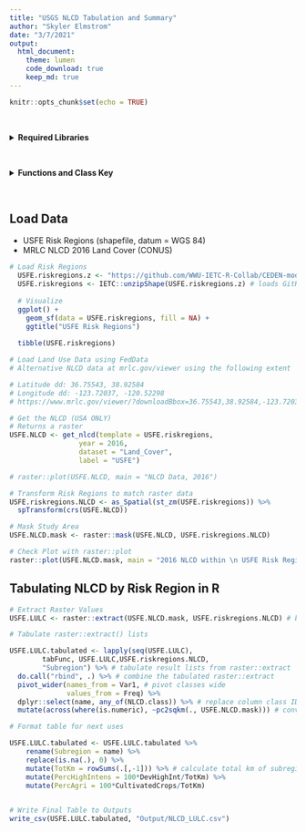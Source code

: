 ```yaml
---
title: "USGS NLCD Tabulation and Summary"
author: "Skyler Elmstrom"
date: "3/7/2021"
output:
  html_document:
    theme: lumen
    code_download: true
    keep_md: true
---
```


```r
knitr::opts_chunk$set(echo = TRUE)
```

<br>

<details>
  <summary><b>Required Libraries</b></summary>
```r
#devtools::install_github("WWU-IETC-R-Collab/IETC")
library(IETC)

#devtools::install_github("ropensci/FedData") # Use Fed Data Version 3.0.0 or higher. CRAN has 2.5.7
library(FedData)

library(rgdal) # R geoprocessing tools
library(raster) # Raster data manipulation
library(sf) # vector data manipulation
library(tidyverse)
```
</details>
<br>

<details>
  <summary><b>Functions and Class Key</b></summary>
```r
# Function to Tabulate raster::extract() Output by Polygon
# http://zevross.com/blog/2015/03/30/map-and-analyze-raster-data-in-r/
tabFunc <- function(indx, extracted, region, regname) {
  dat<-as.data.frame(table(extracted[[indx]]))
  dat$name<-region[[regname]][[indx]]
  return(dat)
}

# Function for converting pixel count to square kilometers
pc2sqkm <- function(x, in_raster) {
  apc <- prod(raster::res(in_raster))
  x * apc / 1e+6
}

# Create NLCD Class Key
# Based on: https://www.mrlc.gov/data/legends/national-land-cover-database-2016-nlcd2016-legend
NLCD.class <- c('OpenWater' = '11',
                'PerennialIceSnow' = '12',
                'DevOpenSpace' = '21',
                'DevLowInt' = '22',
                'DevMedInt' = '23',
                'DevHighInt' = '24',
                'BarrenLand' = '31',
                'DeciduousForest' = '41',
                'EvergreenForest' = '42',
                'DwarfShrub' = '51',
                'ShrubScrub' = '52',
                'GrassHerb' = '71',
                'SedgeHerb' = '72',
                'Lichens' = '73',
                'Moss' = '74',
                'PastureHay' = '81',
                'CultivatedCrops' = '82',
                'WoodyWetlands' = '90',
                'EmergentHerbWetlands' = '95'
                )

```

</details>

<br>

## Load Data

- USFE Risk Regions (shapefile, datum = WGS 84)
- MRLC NLCD 2016 Land Cover (CONUS)


```r
# Load Risk Regions
  USFE.riskregions.z <- "https://github.com/WWU-IETC-R-Collab/CEDEN-mod/raw/main/Data/USFE_RiskRegions_9292020.zip"
  USFE.riskregions <- IETC::unzipShape(USFE.riskregions.z) # loads GitHub zipped shapefile as an sf object
  
  # Visualize
  ggplot() +
    geom_sf(data = USFE.riskregions, fill = NA) +
    ggtitle("USFE Risk Regions")
  
  tibble(USFE.riskregions)

# Load Land Use Data using FedData
# Alternative NLCD data at mrlc.gov/viewer using the following extent

# Latitude dd: 36.75543, 38.92584
# Longitude dd: -123.72037, -120.52298
# https://www.mrlc.gov/viewer/?downloadBbox=36.75543,38.92584,-123.72037,-120.52298

# Get the NLCD (USA ONLY)
# Returns a raster
USFE.NLCD <- get_nlcd(template = USFE.riskregions,
                 year = 2016,
                 dataset = "Land_Cover",
                 label = "USFE")

# raster::plot(USFE.NLCD, main = "NLCD Data, 2016")

# Transform Risk Regions to match raster data
USFE.riskregions.NLCD <- as_Spatial(st_zm(USFE.riskregions)) %>%
  spTransform(crs(USFE.NLCD))

# Mask Study Area
USFE.NLCD.mask <- raster::mask(USFE.NLCD, USFE.riskregions.NLCD)

# Check Plot with raster::plot
raster::plot(USFE.NLCD.mask, main = "2016 NLCD within \n USFE Risk Regions")
```

## Tabulating NLCD by Risk Region in R

```r
# Extract Raster Values
USFE.LULC <- raster::extract(USFE.NLCD.mask, USFE.riskregions.NLCD) # be patient, this takes a while

# Tabulate raster::extract() lists

USFE.LULC.tabulated <- lapply(seq(USFE.LULC),
        tabFunc, USFE.LULC,USFE.riskregions.NLCD,
        "Subregion") %>% # tabulate result lists from raster::extract
  do.call("rbind", .) %>% # combine the tabulated raster::extract
  pivot_wider(names_from = Var1, # pivot classes wide
              values_from = Freq) %>%
  dplyr::select(name, any_of(NLCD.class)) %>% # replace column class ID # with class name
  mutate(across(where(is.numeric), ~pc2sqkm(., USFE.NLCD.mask))) # convert pixel counts to sq km

# Format table for next uses

USFE.LULC.tabulated <- USFE.LULC.tabulated %>%
    rename(Subregion = name) %>%
    replace(is.na(.), 0) %>%
    mutate(TotKm = rowSums(.[,-1])) %>% # calculate total km of subregion land use classes
    mutate(PercHighIntens = 100*DevHighInt/TotKm) %>%
    mutate(PercAgri = 100*CultivatedCrops/TotKm)
  

# Write Final Table to Outputs
write_csv(USFE.LULC.tabulated, "Output/NLCD_LULC.csv")
```


